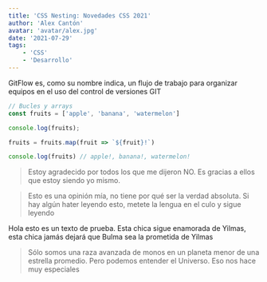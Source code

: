 ```yaml
---
title: 'CSS Nesting: Novedades CSS 2021'
author: 'Alex Cantón'
avatar: 'avatar/alex.jpg'
date: '2021-07-29'
tags:
    - 'CSS'
    - 'Desarrollo'
---
```



GitFlow es, como su nombre indica, un flujo de trabajo para organizar equipos en el uso del control de versiones GIT

```js
// Bucles y arrays
const fruits = ['apple', 'banana', 'watermelon']

console.log(fruits);

fruits = fruits.map(fruit => `${fruit}!`)

console.log(fruits) // apple!, banana!, watermelon!
```

<Blockquote author="Albert Einstein">
    Estoy agradecido por todos los que me dijeron NO. Es gracias a ellos que estoy siendo yo mismo.
</Blockquote>


<Blockquote>
    Esto es una opinión mía, no tiene por qué ser la verdad absoluta. Si hay algún hater leyendo esto, metete la lengua en el culo y sigue leyendo
</Blockquote>

Hola esto es un texto de prueba. Esta chica sigue enamorada de Yilmas, esta chica jamás dejará que Bulma sea la prometida de Yilmas

<Blockquote author="Stephen Hawkings">
    Sólo somos una raza avanzada de monos en un planeta menor de una estrella promedio. Pero podemos entender el Universo. Eso nos hace muy especiales
</Blockquote>